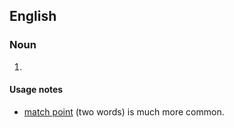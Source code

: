 {{also|match point}}

==English==

===Noun===
{{en-noun}}

# {{alternative spelling of|en|match point}}

====Usage notes====
* [[match point]] (two words) is much more common.